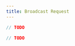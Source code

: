 ```yaml
---
title: Broadcast Request
---
```



<RunnableCode>

<!-- embedme ../../build-examples/broadcast-request.beacon.ts -->

```ts
// TODO
```

<!-- embedme ../../build-examples/broadcast-request.taquito.ts -->

```ts
// TODO
```

</RunnableCode>
